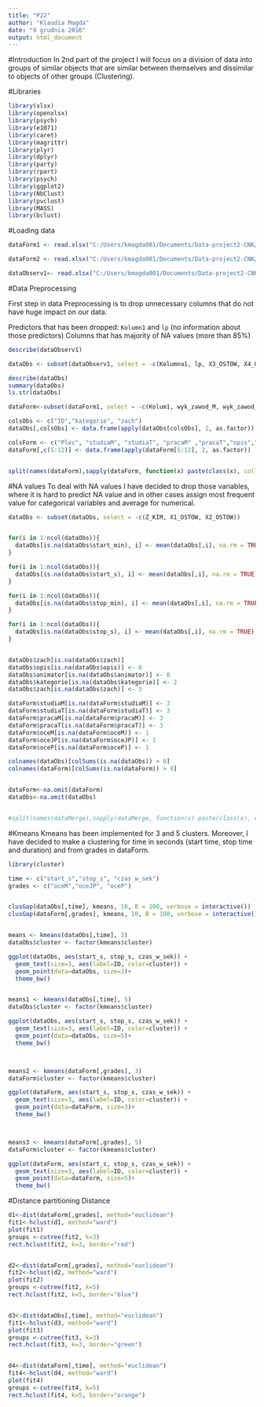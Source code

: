 ---
title: "P22"
author: "Klaudia Magda"
date: "9 grudnia 2016"
output: html_document
---

#Introduction
In 2nd part of the project I will focus on a division of data into groups of similar objects that are similar between themselves and dissimilar to objects of other groups (Clustering). 

#Libraries
```{r, message=FALSE, warning=FALSE}
library(xlsx)
library(openxlsx)
library(psych)
library(e1071)
library(caret)
library(magrittr)
library(plyr)
library(dplyr)
library(party)
library(rpart)
library(psych)
library(ggplot2)
library(NbClust)
library(pvclust)
library(MASS)
library(bclust)
```



#Loading data
```{r, message=FALSE, warning=FALSE, include=FALSE}
dataForm1 <- read.xlsx("C:/Users/kmagda001/Documents/Data-project2-CNK/dane_kwestionariuszowe.xlsx", 1, colNames=TRUE)

dataForm2 <- read.xlsx("C:/Users/kmagda001/Documents/Data-project2-CNK/dane_kwestionariuszowe.xlsx", 2, colNames=TRUE)

dataObserv1<- read.xlsx("C:/Users/kmagda001/Documents/Data-project2-CNK/dane_obserwacyjne.xlsx", sheet = 1, colNames = TRUE)
```


#Data Preprocessing

First step in data Preprocessing is to drop unnecessary columns that do not have huge impact on our data. 

Predictors that has been dropped:
`Kolumn1` and `lp` (no information about those predictors)
Columns that has majority of NA values (more than 85%)
```{r, echo=TRUE, message=FALSE, warning=FALSE}
describe(dataObserv1)

dataObs <- subset(dataObserv1, select = -c(Kolumna1, lp, X3_OSTOW, X4_OSTOW, X5_OSTOW, X6_OSTOW, X7_OSTOW, X8_OSTOW, X9_OSTOW, uwagi))

describe(dataObs)
summary(dataObs)
ls.str(dataObs)

dataForm<-subset(dataForm1, select = -c(Kolum1, wyk_zawod_M, wyk_zawod_T, aspiracje))

colsObs <- c("ID","kategorie", "zach")
dataObs[,colsObs] <- data.frame(apply(dataObs[colsObs], 2, as.factor))

colsForm <- c("Plec", "studiaM", "studiaT", "pracaM" ,"pracaT","opis","animator", "NR_szkoły","NR_klasy","NR_dziennik")
dataForm[,c(5:12)] <- data.frame(apply(dataForm[5:12], 2, as.factor))


split(names(dataForm),sapply(dataForm, function(x) paste(class(x), collapse=" ")))
```

#NA values
To deal with NA values I have decided to drop those variables, where it is hard to predict NA value and in other cases assign most frequent value for categorical variables and average for numerical.
```{r, echo=TRUE, message=FALSE, warning=FALSE}
dataObs <- subset(dataObs, select = -c(Z_KIM, X1_OSTOW, X2_OSTOW))


for(i in 1:ncol(dataObs)){
  dataObs[is.na(dataObs$start_min), i] <- mean(dataObs[,i], na.rm = TRUE)
}

for(i in 1:ncol(dataObs)){
  dataObs[is.na(dataObs$start_s), i] <- mean(dataObs[,i], na.rm = TRUE)
}

for(i in 1:ncol(dataObs)){
  dataObs[is.na(dataObs$stop_min), i] <- mean(dataObs[,i], na.rm = TRUE)
}

for(i in 1:ncol(dataObs)){
  dataObs[is.na(dataObs$stop_s), i] <- mean(dataObs[,i], na.rm = TRUE)
}


dataObs$zach[is.na(dataObs$zach)]
dataObs$opis[is.na(dataObs$opis)] <- 0
dataObs$animator[is.na(dataObs$animator)] <- 0
dataObs$kategorie[is.na(dataObs$kategorie)] <- 2
dataObs$zach[is.na(dataObs$zach)] <- 3

dataForm$studiaM[is.na(dataForm$studiaM)] <- 3
dataForm$studiaT[is.na(dataForm$studiaT)] <- 3
dataForm$pracaM[is.na(dataForm$pracaM)] <- 3
dataForm$pracaT[is.na(dataForm$pracaT)] <- 3
dataForm$oceM[is.na(dataForm$oceM)] <- 1
dataForm$oceJP[is.na(dataForm$oceJP)] <- 1
dataForm$oceP[is.na(dataForm$oceP)] <- 1

colnames(dataObs)[colSums(is.na(dataObs)) > 0]
colnames(dataForm)[colSums(is.na(dataForm)) > 0]


dataForm<-na.omit(dataForm)
dataObs<-na.omit(dataObs)


#split(names(dataMerge),sapply(dataMerge, function(x) paste(class(x), collapse=" ")))
```


#Kmeans
Kmeans has been implemented for 3 and 5 clusters. Moreover, I have decided to make a clustering for time in seconds (start time, stop time and duration) and from grades in dataForm.
```{r, echo=TRUE, message=FALSE, warning=FALSE}
library(cluster)

time <- c("start_s","stop_s", "czas_w_sek")
grades <- c("oceM","oceJP", "oceP")


clusGap(dataObs[,time], kmeans, 10, B = 100, verbose = interactive())
clusGap(dataForm[,grades], kmeans, 10, B = 100, verbose = interactive())


means <- kmeans(dataObs[,time], 3)
dataObs$cluster <- factor(kmeans$cluster)

ggplot(dataObs, aes(start_s, stop_s, czas_w_sek)) +
  geom_text(size=3, aes(label=ID, color=cluster)) + 
  geom_point(data=dataObs, size=3)+
  theme_bw()


means1 <- kmeans(dataObs[,time], 5)
dataObs$cluster <- factor(kmeans$cluster)

ggplot(dataObs, aes(start_s, stop_s, czas_w_sek)) +
  geom_text(size=3, aes(label=ID, color=cluster)) + 
  geom_point(data=dataObs, size=5)+
  theme_bw()



means2 <- kmeans(dataForm[,grades], 3)
dataForm$cluster <- factor(kmeans$cluster)

ggplot(dataForm, aes(start_s, stop_s, czas_w_sek)) +
  geom_text(size=3, aes(label=ID, color=cluster)) + 
  geom_point(data=dataForm, size=3)+
  theme_bw()



means3 <- kmeans(dataForm[,grades], 5)
dataForm$cluster <- factor(kmeans$cluster)

ggplot(dataForm, aes(start_s, stop_s, czas_w_sek)) +
  geom_text(size=3, aes(label=ID, color=cluster)) + 
  geom_point(data=dataForm, size=5)+
  theme_bw()


```



#Distance partitioning
Distance 
```{r, echo=TRUE, message=FALSE, warning=FALSE}

d1<-dist(dataForm[,grades], method="euclidean")
fit1<-hclust(d1, method="ward")
plot(fit1)
groups <-cutree(fit2, k=3)
rect.hclust(fit2, k=3, border="red")


d2<-dist(dataForm[,grades], method="euclidean")
fit2<-hclust(d2, method="ward")
plot(fit2)
groups <-cutree(fit2, k=5)
rect.hclust(fit2, k=5, border="blue")


d3<-dist(dataObs[,time], method="euclidean")
fit1<-hclust(d3, method="ward")
plot(fit3)
groups <-cutree(fit3, k=3)
rect.hclust(fit3, k=3, border="green")


d4<-dist(dataForm[,time], method="euclidean")
fit4<-hclust(d4, method="ward")
plot(fit4)
groups <-cutree(fit4, k=5)
rect.hclust(fit4, k=5, border="orange")


```

